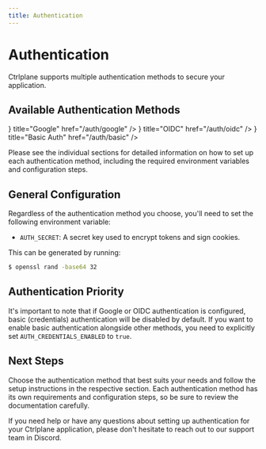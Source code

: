 ```yaml
---
title: Authentication
---
```


# Authentication

Ctrlplane supports multiple authentication methods to secure your application.

## Available Authentication Methods


<Cards>
  <Cards.Card
    icon={<SiGoogle className="h-8 w-8" />}
    title="Google"
    href="/auth/google"
  />
  <Cards.Card
    icon={<SiAuth0 className="h-8 w-8" />}
    title="OIDC"
    href="/auth/oidc"
  />
  <Cards.Card
    icon={<RiLockPasswordLine className="h-8 w-8" />}
    title="Basic Auth"
    href="/auth/basic"
  />
</Cards>

Please see the individual sections for detailed information on how to set up
each authentication method, including the required environment variables and
configuration steps.

## General Configuration

Regardless of the authentication method you choose, you'll need to set the
following environment variable:

- `AUTH_SECRET`: A secret key used to encrypt tokens and sign cookies.

This can be generated by running:

```bash
$ openssl rand -base64 32
```

## Authentication Priority

It's important to note that if Google or OIDC authentication is configured,
basic (credentials) authentication will be disabled by default. If you want to
enable basic authentication alongside other methods, you need to explicitly set
`AUTH_CREDENTIALS_ENABLED` to `true`.

## Next Steps

Choose the authentication method that best suits your needs and follow the setup
instructions in the respective section. Each authentication method has its own
requirements and configuration steps, so be sure to review the documentation
carefully.

If you need help or have any questions about setting up authentication for your
Ctrlplane application, please don't hesitate to reach out to our support team in
Discord.
